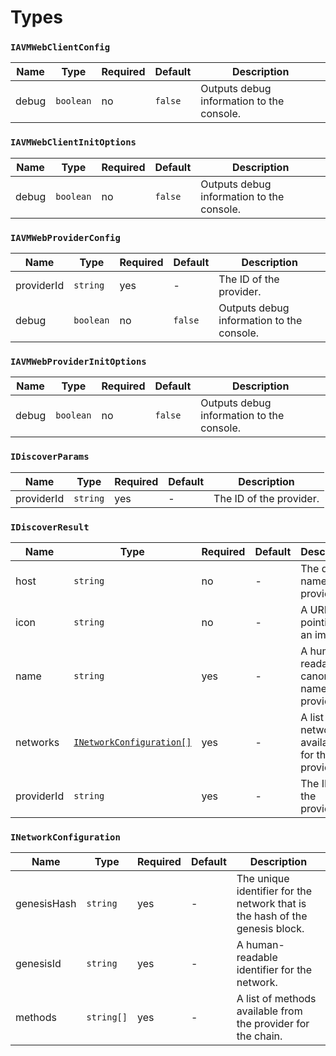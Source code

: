 
# Types

<TOCInline
  maxHeadingLevel={4}
  toc={toc}
/>

### `IAVMWebClientConfig`

| Name        | Type      | Required | Default | Description                                                      |
|------------|-----------|----------|---------|--------------------------------------------------------------|
| debug | `boolean` | no       | `false` | Outputs debug information to the console.                 |

### `IAVMWebClientInitOptions`

| Name        | Type      | Required | Default | Description                                                      |
|------------|-----------|----------|---------|--------------------------------------------------------------|
| debug | `boolean` | no       | `false` | Outputs debug information to the console.                 |

### `IAVMWebProviderConfig`

| Name        | Type      | Required | Default | Description                                                      |
|------------|-----------|----------|---------|--------------------------------------------------------------|
| providerId | `string` | yes       | - | The ID of the provider.                 |
| debug | `boolean` | no       | `false` | Outputs debug information to the console.                 |

### `IAVMWebProviderInitOptions`

| Name        | Type      | Required | Default | Description                                                      |
|------------|-----------|----------|---------|--------------------------------------------------------------|
| debug | `boolean` | no       | `false` | Outputs debug information to the console.                 |

### `IDiscoverParams`

| Name        | Type      | Required | Default | Description                                                      |
|------------|-----------|----------|---------|--------------------------------------------------------------|
| providerId | `string` | yes       | - | The ID of the provider.                 |

### `IDiscoverResult`

| Name        | Type      | Required | Default | Description                                                      |
|------------|-----------|----------|---------|--------------------------------------------------------------|
| host | `string` | no       | - | The domain name of the provider.                 |
| icon | `string` | no       | - | A URI pointing to an image.                 |
| name | `string` | yes       | - | A human-readable canonical name of the provider.                 |
| networks | [`INetworkConfiguration[]`](#inetworkconfiguration) | yes       | - | A list of networks available for the provider.                 |
| providerId | `string` | yes       | - | The ID of the provider.                 |

### `INetworkConfiguration`

| Name        | Type      | Required | Default | Description                                                      |
|------------|-----------|----------|---------|--------------------------------------------------------------|
| genesisHash | `string` | yes       | - | The unique identifier for the network that is the hash of the genesis block.                 |
| genesisId | `string` | yes       | - | A human-readable identifier for the network.                 |
| methods | `string[]` | yes       | - | A list of methods available from the provider for the chain.                |
